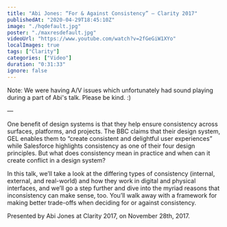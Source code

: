 ```yaml
---
title: "Abi Jones: “For & Against Consistency” — Clarity 2017"
publishedAt: "2020-04-29T18:45:10Z"
image: "./hqdefault.jpg"
poster: "./maxresdefault.jpg"
videoUrl: "https://www.youtube.com/watch?v=2fGeGiW1XYo"
localImages: true
tags: ["Clarity"]
categories: ["Video"]
duration: "0:31:33"
ignore: false
---
```


Note: We were having A/V issues which unfortunately had sound playing during a part of Abi's talk. Please be kind. :)

—

One benefit of design systems is that they help ensure consistency across surfaces, platforms, and projects. The BBC claims that their design system, GEL enables them to “create consistent and delightful user experiences” while Salesforce highlights consistency as one of their four design principles. But what does consistency mean in practice and when can it create conflict in a design system?

In this talk, we’ll take a look at the differing types of consistency (internal, external, and real-world) and how they work in digital and physical interfaces, and we’ll go a step further and dive into the myriad reasons that inconsistency can make sense, too. You’ll walk away with a framework for making better trade-offs when deciding for or against consistency.

Presented by Abi Jones at Clarity 2017, on November 28th, 2017.
